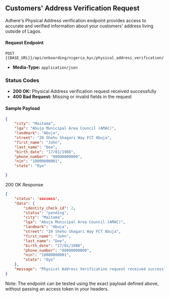## Customers' Address Verification Request

Adhere's Physical Address verification endpoint provides access to accurate and verified information about your customers' address living outside of Lagos.

#### Request Endpoint

`POST` `{{BASE_URL}}/api/onboarding/nigeria_kyc/physical_address_verification/`

- **Media-Type:** `application/json`

### Status Codes
- **200 OK:** Physical Address verification request received successfully
- **400 Bad Request:** Missing or invalid fields in the request

#### Sample Payload
``` json
{    
    "city": "Maitama",
    "lga": "Abuja Municipal Area Council (AMAC)",
    "landmark": "Abuja",
    "street": "20 Shehu Shagari Way FCT Abuja",
    "first_name": "John",
    "last_name": "Doe",
    "birth_date": "17/01/1988",
    "phone_number": "08000000000",
    "nin": "10000000001",
    "state": "Oyo"

}
```

200 OK Response

``` json
{
    "status": 'success',
    "data": {
        "identity_check_id": 2,
        "status": "pending",
        "city": "Maitama",
        "lga": "Abuja Municipal Area Council (AMAC)",
        "landmark": "Abuja",
        "street": "20 Shehu Shagari Way FCT Abuja",
        "first_name": "John",
        "last_name": "Doe",
        "birth_date": "17/01/1988",
        "phone_number": "08000000000",
        "nin": "10000000001",
        "state": "Oyo"
    },
    "message": "Physical Address Verification request received successfully, You will be notified via email when the verification is completed",
}
```

Note: The endpoint can be tested using the exact payload defined above, without passing an access token in your headers.
